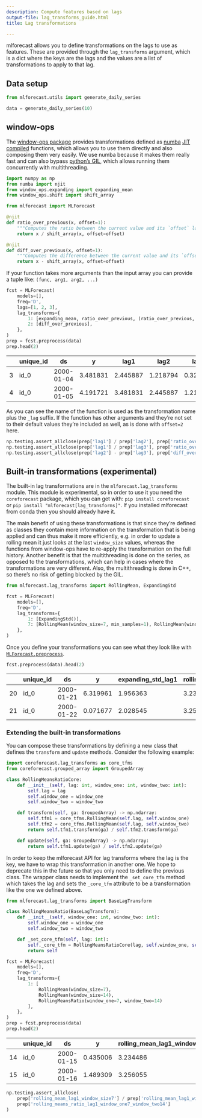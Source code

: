 ```yaml
---
description: Compute features based on lags
output-file: lag_transforms_guide.html
title: Lag transformations

---
```


mlforecast allows you to define transformations on the lags to use as
features. These are provided through the `lag_transforms` argument,
which is a dict where the keys are the lags and the values are a list of
transformations to apply to that lag.

## Data setup

```python
from mlforecast.utils import generate_daily_series
```


```python
data = generate_daily_series(10)
```

## window-ops

The [window-ops package](https://github.com/jmoralez/window_ops)
provides transformations defined as [numba](https://numba.pydata.org/)
[JIT compiled](https://en.wikipedia.org/wiki/just-in-time_compilation)
functions, which allows you to use them directly and also composing them
very easily. We use numba because it makes them really fast and can also
bypass [python’s
GIL](https://wiki.python.org/moin/globalinterpreterlock), which allows
running them concurrently with multithreading.

```python
import numpy as np
from numba import njit
from window_ops.expanding import expanding_mean
from window_ops.shift import shift_array

from mlforecast import MLForecast
```


```python
@njit
def ratio_over_previous(x, offset=1):
    """Computes the ratio between the current value and its `offset` lag"""
    return x / shift_array(x, offset=offset)

@njit
def diff_over_previous(x, offset=1):
    """Computes the difference between the current value and its `offset` lag"""
    return x - shift_array(x, offset=offset)
```

If your function takes more arguments than the input array you can
provide a tuple like: `(func, arg1, arg2, ...)`

```python
fcst = MLForecast(
    models=[],
    freq='D',
    lags=[1, 2, 3],
    lag_transforms={
        1: [expanding_mean, ratio_over_previous, (ratio_over_previous, 2)],  # the second ratio sets offset=2
        2: [diff_over_previous],
    },
)
prep = fcst.preprocess(data)
prep.head(2)
```

|     | unique_id | ds         | y        | lag1     | lag2     | lag3     | expanding_mean_lag1 | ratio_over_previous_lag1 | ratio_over_previous_lag1_offset2 | diff_over_previous_lag2 |
|-----|-----------|------------|----------|----------|----------|----------|---------------------|--------------------------|----------------------------------|-------------------------|
| 3   | id_0      | 2000-01-04 | 3.481831 | 2.445887 | 1.218794 | 0.322947 | 1.329209            | 2.006809                 | 7.573645                         | 0.895847                |
| 4   | id_0      | 2000-01-05 | 4.191721 | 3.481831 | 2.445887 | 1.218794 | 1.867365            | 1.423546                 | 2.856785                         | 1.227093                |

As you can see the name of the function is used as the transformation
name plus the `_lag` suffix. If the function has other arguments and
they’re not set to their default values they’re included as well, as is
done with `offset=2` here.

```python
np.testing.assert_allclose(prep['lag1'] / prep['lag2'], prep['ratio_over_previous_lag1'])
np.testing.assert_allclose(prep['lag1'] / prep['lag3'], prep['ratio_over_previous_lag1_offset2'])
np.testing.assert_allclose(prep['lag2'] - prep['lag3'], prep['diff_over_previous_lag2'])
```

## Built-in transformations (experimental)

The built-in lag transformations are in the `mlforecast.lag_transforms`
module. This module is experimental, so in order to use it you need the
`coreforecast` package, which you can get with:
`pip install coreforecast` or
`pip install "mlforecast[lag_transforms]"`. If you installed mlforecast
from conda then you should already have it.

The main benefit of using these transformations is that since they’re
defined as classes they contain more information on the transformation
that is being applied and can thus make it more efficiently, e.g. in
order to update a rolling mean it just looks at the last `window_size`
values, whereas the functions from window-ops have to re-apply the
transformation on the full history. Another benefit is that the
multithreading is done on the series, as opposed to the transformations,
which can help in cases where the transformations are very different.
Also, the multithreading is done in C++, so there’s no risk of getting
blocked by the GIL.

```python
from mlforecast.lag_transforms import RollingMean, ExpandingStd
```


```python
fcst = MLForecast(
    models=[],
    freq='D',
    lag_transforms={
        1: [ExpandingStd()],
        7: [RollingMean(window_size=7, min_samples=1), RollingMean(window_size=14)]
    },
)
```

Once you define your transformations you can see what they look like
with
[`MLForecast.preprocess`](https://Nixtla.github.io/mlforecast/forecast.html#mlforecast.preprocess).

```python
fcst.preprocess(data).head(2)
```

|     | unique_id | ds         | y        | expanding_std_lag1 | rolling_mean_lag7_window_size7_min_samples1 | rolling_mean_lag7_window_size14 |
|-----|-----------|------------|----------|--------------------|---------------------------------------------|---------------------------------|
| 20  | id_0      | 2000-01-21 | 6.319961 | 1.956363           | 3.234486                                    | 3.283064                        |
| 21  | id_0      | 2000-01-22 | 0.071677 | 2.028545           | 3.256055                                    | 3.291068                        |

### Extending the built-in transformations

You can compose these transformations by defining a new class that
defines the `transform` and `update` methods. Consider the following
example:

```python
import coreforecast.lag_transforms as core_tfms
from coreforecast.grouped_array import GroupedArray
```


```python
class RollingMeansRatioCore:
    def __init__(self, lag: int, window_one: int, window_two: int):
        self.lag = lag
        self.window_one = window_one
        self.window_two = window_two

    def transform(self, ga: GroupedArray) -> np.ndarray:
        self.tfm1 = core_tfms.RollingMean(self.lag, self.window_one)
        self.tfm2 = core_tfms.RollingMean(self.lag, self.window_two)
        return self.tfm1.transform(ga) / self.tfm2.transform(ga)

    def update(self, ga: GroupedArray) -> np.ndarray:
        return self.tfm1.update(ga) / self.tfm2.update(ga)
```

In order to keep the mlforecast API for lag transforms where the lag is
the key, we have to wrap this transformation in another one. We hope to
deprecate this in the future so that you only need to define the
previous class. The wrapper class needs to implement the `_set_core_tfm`
method which takes the lag and sets the `_core_tfm` attribute to be a
transformation like the one we defined above.

```python
from mlforecast.lag_transforms import BaseLagTransform
```


```python
class RollingMeansRatio(BaseLagTransform):
    def __init__(self, window_one: int, window_two: int):
        self.window_one = window_one
        self.window_two = window_two

    def _set_core_tfm(self, lag: int):
        self._core_tfm = RollingMeansRatioCore(lag, self.window_one, self.window_two)
        return self
```


```python
fcst = MLForecast(
    models=[],
    freq='D',
    lag_transforms={
        1: [
            RollingMean(window_size=7),
            RollingMean(window_size=14),
            RollingMeansRatio(window_one=7, window_two=14)
        ],
    },
)
prep = fcst.preprocess(data)
prep.head(2)
```

|     | unique_id | ds         | y        | rolling_mean_lag1_window_size7 | rolling_mean_lag1_window_size14 | rolling_means_ratio_lag1_window_one7_window_two14 |
|-----|-----------|------------|----------|--------------------------------|---------------------------------|---------------------------------------------------|
| 14  | id_0      | 2000-01-15 | 0.435006 | 3.234486                       | 3.283064                        | 0.985204                                          |
| 15  | id_0      | 2000-01-16 | 1.489309 | 3.256055                       | 3.291068                        | 0.989361                                          |

```python
np.testing.assert_allclose(
    prep['rolling_mean_lag1_window_size7'] / prep['rolling_mean_lag1_window_size14'],
    prep['rolling_means_ratio_lag1_window_one7_window_two14']
)
```

